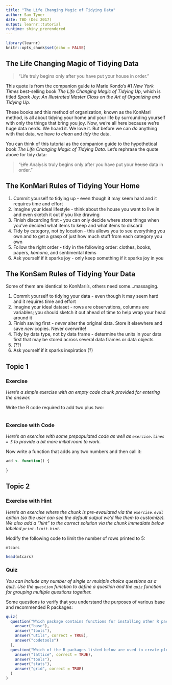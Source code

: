 ```yaml
---
title: "The Life Changing Magic of Tidying Data"
author: Sam Tyner
date: TBD (Dec 2017)
output: learnr::tutorial
runtime: shiny_prerendered
---
```


```r
library(learnr)
knitr::opts_chunk$set(echo = FALSE)
```

## The Life Changing Magic of Tidying Data

> "Life truly begins only after you have put your house in order."

This quote is from the companion guide to Marie Kondo's #1 *New York Times* best-selling book *The Life Changing Magic of Tidying Up*, which is titled *Spark Joy: An Illustrated Master Class on the Art of Organizing and Tidying Up*.

These books and this method of organization, known as the KonMari method, is all about tidying your home and your life by surrounding yourself with only the things that bring you joy. Now, we're all here because we're huge data nerds. We hoard it. We love it. But before we can *do* anything with that data, we have to *clean* and *tidy* the data.

You can think of this tutorial as the companion guide to the hypothetical book *The Life Changing Magic of Tidying Data*. Let's rephrase the quote above for tidy data:

> "~~Life~~ Analysis truly begins only after you have put your ~~house~~ data in order."

## The KonMari Rules of Tidying Your Home  

1. Commit yourself to tidying up - even though it may seem hard and it requires time and effort
2. Imagine your ideal lifestyle - think about the house you want to live in and even sketch it out if you like drawing
3. Finish discarding first - you can only decide where store things when you've decided what items to keep and what items to discard
4. Tidy by category, not by location - this allows you to see everything you own and to get a grasp of just how much stuff from each category you own
5. Follow the right order - tidy in the following order: clothes, books, papers, *komono*, and sentimental items 
6. Ask yourself if it sparks joy - only keep something if it sparks joy in you

## The KonSam Rules of Tidying Your Data

Some of them are identical to KonMari's, others need some...massaging.

1. Commit yourself to tidying your data - even though it may seem hard and it requires time and effort
2. Imagine your ideal dataset - rows are observations, columns are variables; you should sketch it out ahead of time to help wrap your head around it
3. Finish saving first - *never* alter the original data. Store it elsewhere and save *new* copies. Never overwrite!  
4. Tidy by data type, not by data frame - determine the units in your data first that may be stored across several data frames or data objects
5. (??)
6. Ask yourself if it sparks inspiration (?)


## Topic 1

### Exercise 

*Here's a simple exercise with an empty code chunk provided for entering the answer.*

Write the R code required to add two plus two:

```r

```

### Exercise with Code

*Here's an exercise with some prepopulated code as well as `exercise.lines = 5` to provide a bit more initial room to work.*

Now write a function that adds any two numbers and then call it:

```r
add <- function() {
  
}
```

## Topic 2

### Exercise with Hint

*Here's an exercise where the chunk is pre-evaulated via the `exercise.eval` option (so the user can see the default output we'd like them to customize). We also add a "hint" to the correct solution via the chunk immediate below labeled `print-limit-hint`.*

Modify the following code to limit the number of rows printed to 5:

```r
mtcars
```

```r
head(mtcars)
```

### Quiz

*You can include any number of single or multiple choice questions as a quiz. Use the `question` function to define a question and the `quiz` function for grouping multiple questions together.*

Some questions to verify that you understand the purposes of various base and recommended R packages:

```r
quiz(
  question("Which package contains functions for installing other R packages?",
    answer("base"),
    answer("tools"),
    answer("utils", correct = TRUE),
    answer("codetools")
  ),
  question("Which of the R packages listed below are used to create plots?",
    answer("lattice", correct = TRUE),
    answer("tools"),
    answer("stats"),
    answer("grid", correct = TRUE)
  )
)
```

